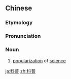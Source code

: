 ==Chinese==
{{zh-forms}}

===Etymology===
{{zh-compound|科學|普及|[[science]]|to [[make]] [[popular]]}}

===Pronunciation===
{{zh-pron
|m=kēpǔ
|cat=n
}}

===Noun===
{{zh-noun}}

# [[popularization]] of [[science]]

{{zh-cat|Intermediate}}

[[ja:科普]]
[[zh:科普]]
